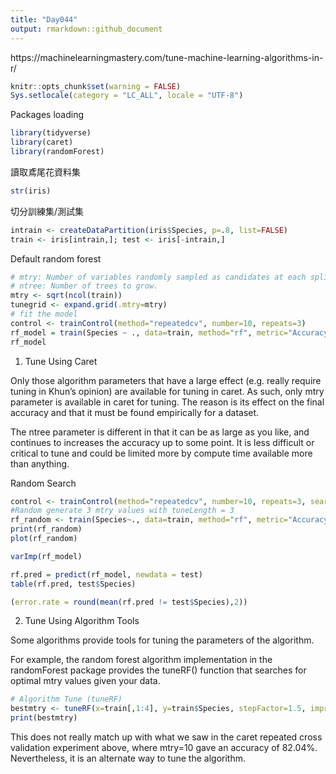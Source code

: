 ```yaml
---
title: "Day044"
output: rmarkdown::github_document
---
```


https://machinelearningmastery.com/tune-machine-learning-algorithms-in-r/
```r
knitr::opts_chunk$set(warning = FALSE)
Sys.setlocale(category = "LC_ALL", locale = "UTF-8")
```
Packages loading
```r
library(tidyverse)
library(caret)
library(randomForest)
```
  
讀取鳶尾花資料集 
```r
str(iris)
```
  
切分訓練集/測試集
```r
intrain <- createDataPartition(iris$Species, p=.8, list=FALSE)
train <- iris[intrain,]; test <- iris[-intrain,]
```
  
Default random forest
```r
# mtry: Number of variables randomly sampled as candidates at each split.
# ntree: Number of trees to grow.
mtry <- sqrt(ncol(train))
tunegrid <- expand.grid(.mtry=mtry)
# fit the model
control <- trainControl(method="repeatedcv", number=10, repeats=3)
rf_model = train(Species ~ ., data=train, method="rf", metric="Accuracy", tuneGrid=tunegrid, trControl = control)
rf_model
```
   
1. Tune Using Caret  
  
Only those algorithm parameters that have a large effect (e.g. really require tuning in Khun’s opinion) are available for tuning in caret. As such, only mtry parameter is available in caret for tuning. The reason is its effect on the final accuracy and that it must be found empirically for a dataset.  
  
The ntree parameter is different in that it can be as large as you like, and continues to increases the accuracy up to some point. It is less difficult or critical to tune and could be limited more by compute time available more than anything.  

Random Search
```r
control <- trainControl(method="repeatedcv", number=10, repeats=3, search="random")
#Random generate 3 mtry values with tuneLength = 3
rf_random <- train(Species~., data=train, method="rf", metric="Accuracy", tuneLength=3, trControl=control)
print(rf_random)
plot(rf_random)
```


```r
varImp(rf_model)
```

```r
rf.pred = predict(rf_model, newdata = test)
table(rf.pred, test$Species)
```
```r
(error.rate = round(mean(rf.pred != test$Species),2))
```
  
2. Tune Using Algorithm Tools  
  
Some algorithms provide tools for tuning the parameters of the algorithm.  
  
For example, the random forest algorithm implementation in the randomForest package provides the tuneRF() function that searches for optimal mtry values given your data.  
```r
# Algorithm Tune (tuneRF)
bestmtry <- tuneRF(x=train[,1:4], y=train$Species, stepFactor=1.5, improve=1e-5, ntree=500)
print(bestmtry)
```
This does not really match up with what we saw in the caret repeated cross validation experiment above, where mtry=10 gave an accuracy of 82.04%. Nevertheless, it is an alternate way to tune the algorithm.
